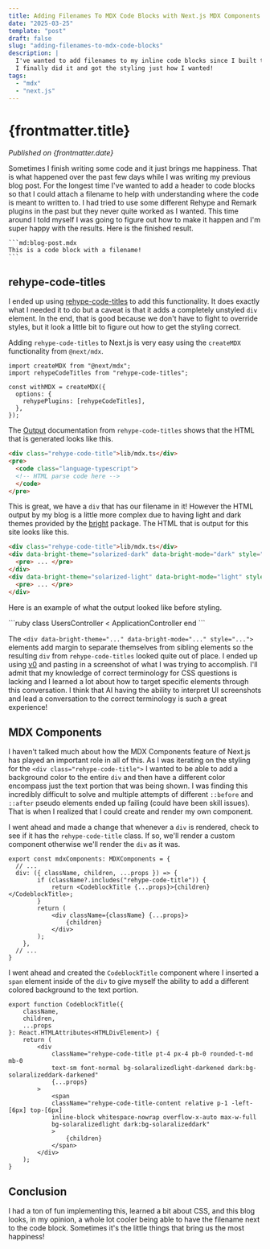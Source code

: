 ```yaml
---
title: Adding Filenames To MDX Code Blocks with Next.js MDX Components
date: "2025-03-25"
template: "post"
draft: false
slug: "adding-filenames-to-mdx-code-blocks"
description: |
  I've wanted to add filenames to my inline code blocks since I built this blog.
  I finally did it and got the styling just how I wanted!
tags:
  - "mdx"
  - "next.js"
---
```


# {frontmatter.title}

_Published on {frontmatter.date}_

Sometimes I finish writing some code and it just brings me happiness. That is what happened over the past few days
while I was writing my previous blog post. For the longest time I've wanted to add a header to code blocks so that
I could attach a filename to help with understanding where the code is meant to written to. I had tried to use some
different Rehype and Remark plugins in the past but they never quite worked as I wanted. This time around I told myself
I was going to figure out how to make it happen and I'm super happy with the results. Here is the finished result.

````md:blog-post.mdx
```md:blog-post.mdx
This is a code block with a filename!
```
````

## rehype-code-titles

I ended up using [rehype-code-titles](https://github.com/rockchalkwushock/rehype-code-titles) to add this functionality.
It does exactly what I needed it to do but a caveat is that it adds a completely unstyled `div` element. In the end,
that is good because we don't have to fight to override styles, but it look a little bit to figure out how to get
the styling correct.

Adding `rehype-code-titles` to Next.js is very easy using the `createMDX` functionality from `@next/mdx`.

```js:next.config
import createMDX from "@next/mdx";
import rehypeCodeTitles from "rehype-code-titles";

const withMDX = createMDX({
  options: {
    rehypePlugins: [rehypeCodeTitles],
  },
});
```

The [Output](https://github.com/rockchalkwushock/rehype-code-titles?tab=readme-ov-file#output) documentation from
`rehype-code-titles` shows that the HTML that is generated looks like this.

```html
<div class="rehype-code-title">lib/mdx.ts</div>
<pre>
  <code class="language-typescript">
  <!-- HTML parse code here -->
  </code>
</pre>
```

This is great, we have a `div` that has our filename in it! However the HTML output by my blog is a little more complex due
to having light and dark themes provided by the [bright](https://github.com/code-hike/bright) package. The HTML
that is output for this site looks like this.

```html
<div class="rehype-code-title">lib/mdx.ts</div>
<div data-bright-theme="solarized-dark" data-bright-mode="dark" style="...">
  <pre> ... </pre>
</div>
<div data-bright-theme="solarized-light" data-bright-mode="light" style="...">
  <pre> ... </pre>
</div>
```

Here is an example of what the output looked like before styling.

<BasicDiv text="app/controllers/users_controller.rb" />
```ruby
class UsersController < ApplicationController
end
```

The `<div data-bright-theme="..." data-bright-mode="..." style="...">` elements add margin to separate
themselves from sibling elements so the resulting `div` from `rehype-code-titles` looked quite out of place.
I ended up using [v0](https://v0.dev/) and pasting in a screenshot of what I was trying to accomplish. I'll admit
that my knowledge of correct terminology for CSS questions is lacking and I learned a lot about how to target
specific elements through this conversation. I think that AI having the ability to interpret UI screenshots and
lead a conversation to the correct terminology is such a great experience!

## MDX Components

I haven't talked much about how the MDX Components feature of Next.js has played an important role in all of this.
As I was iterating on the styling for the `<div class="rehype-code-title">` I wanted
to be able to add a background color to the entire `div` and then have a different color encompass just the text
portion that was being shown. I was finding this incredibly difficult to solve and multiple attempts of different
`::before` and `::after` pseudo elements ended up failing (could have been skill issues). That is when I realized
that I could create and render my own component.

I went ahead and made a change that whenever a `div` is rendered, check to see if it has the `rehype-code-title` class.
If so, we'll render a custom component otherwise we'll render the `div` as it was.

```typescript:mdx-components.tsx
export const mdxComponents: MDXComponents = {
  // ...
  div: ({ className, children, ...props }) => {
		if (className?.includes("rehype-code-title")) {
			return <CodeblockTitle {...props}>{children}</CodeblockTitle>;
		}
		return (
			<div className={className} {...props}>
				{children}
			</div>
		);
	},
  // ...
}
```

I went ahead and created the `CodeblockTitle` component where I inserted a `span` element inside of the `div` to
give myself the ability to add a different colored background to the text portion.

```typescript:components/mdx/codeblock-title.tsx
export function CodeblockTitle({
	className,
	children,
	...props
}: React.HTMLAttributes<HTMLDivElement>) {
	return (
		<div
			className="rehype-code-title pt-4 px-4 pb-0 rounded-t-md mb-0
			text-sm font-normal bg-solaralizedlight-darkened dark:bg-solaralizeddark-darkened"
			{...props}
		>
			<span
			className="rehype-code-title-content relative p-1 -left-[6px] top-[6px]
			inline-block whitespace-nowrap overflow-x-auto max-w-full
			bg-solaralizedlight dark:bg-solaralizeddark"
			>
				{children}
			</span>
		</div>
	);
}
```

## Conclusion

I had a ton of fun implementing this, learned a bit about CSS, and this blog looks, in my opinion, a whole lot
cooler being able to have the filename next to the code block. Sometimes it's the little things that bring us the most
happiness!
